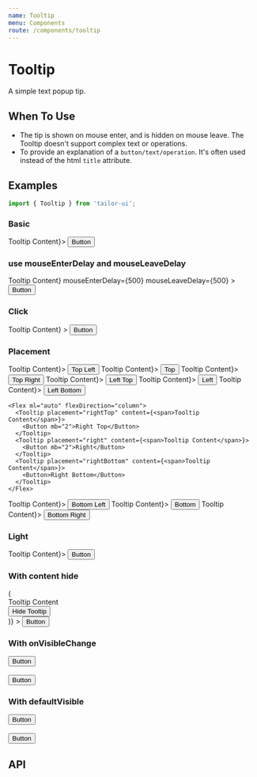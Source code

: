 ```yaml
---
name: Tooltip
menu: Components
route: /components/tooltip
---
```



# Tooltip

A simple text popup tip.

## When To Use

- The tip is shown on mouse enter, and is hidden on mouse leave. The Tooltip doesn't support complex text or operations.
- To provide an explanation of a `button/text/operation`. It's often used instead of the html `title` attribute.

## Examples

```js
import { Tooltip } from 'tailor-ui';
```

### Basic

<Playground>
  <Tooltip placement="top" content={<span>Tooltip Content</span>}>
    <Button>Button</Button>
  </Tooltip>
</Playground>

### use mouseEnterDelay and mouseLeaveDelay

<Playground>
  <Tooltip
    placement="top"
    content={<span>Tooltip Content</span>}
    mouseEnterDelay={500}
    mouseLeaveDelay={500}
  >
    <Button>Button</Button>
  </Tooltip>
</Playground>

### Click

<Playground>
  <Tooltip
    placement="top"
    trigger="click"
    content={<span>Tooltip Content</span>}
  >
    <Button>Button</Button>
  </Tooltip>
</Playground>

### Placement

<Playground>
  <Flex justifyContent="center">
    <Tooltip placement="topLeft" content={<span>Tooltip Content</span>}>
      <Button mr="2">Top Left</Button>
    </Tooltip>
    <Tooltip placement="top" content={<span>Tooltip Content</span>}>
      <Button mr="2">Top</Button>
    </Tooltip>
    <Tooltip placement="topRight" content={<span>Tooltip Content</span>}>
      <Button>Top Right</Button>
    </Tooltip>
  </Flex>

  <Flex>
    <Flex flexDirection="column">
      <Tooltip placement="leftTop" content={<span>Tooltip Content</span>}>
        <Button mb="2">Left Top</Button>
      </Tooltip>
      <Tooltip placement="left" content={<span>Tooltip Content</span>}>
        <Button mb="2">Left</Button>
      </Tooltip>
      <Tooltip placement="leftBottom" content={<span>Tooltip Content</span>}>
        <Button>Left Bottom</Button>
      </Tooltip>
    </Flex>

    <Flex ml="auto" flexDirection="column">
      <Tooltip placement="rightTop" content={<span>Tooltip Content</span>}>
        <Button mb="2">Right Top</Button>
      </Tooltip>
      <Tooltip placement="right" content={<span>Tooltip Content</span>}>
        <Button mb="2">Right</Button>
      </Tooltip>
      <Tooltip placement="rightBottom" content={<span>Tooltip Content</span>}>
        <Button>Right Bottom</Button>
      </Tooltip>
    </Flex>

  </Flex>

  <Flex justifyContent="center">
    <Tooltip placement="bottomLeft" content={<span>Tooltip Content</span>}>
      <Button mr="2" >Bottom Left</Button>
    </Tooltip>
    <Tooltip placement="bottom" content={<span>Tooltip Content</span>}>
      <Button mr="2">Bottom</Button>
    </Tooltip>
    <Tooltip placement="bottomRight" content={<span>Tooltip Content</span>}>
      <Button>Bottom Right</Button>
    </Tooltip>
  </Flex>
</Playground>

### Light

<Playground>
  <Tooltip light placement="top" content={<span>Tooltip Content</span>}>
    <Button>Button</Button>
  </Tooltip>
</Playground>

### With content hide

<Playground>
  <Tooltip
    light
    placement="right"
    trigger="click"
    content={hide => (
      <div>
        Tooltip Content
        <br />
        <Button size="sm" onClick={hide}>
          Hide Tooltip
        </Button>
      </div>
    )}
  >
    <Button>Button</Button>
  </Tooltip>
</Playground>

### With onVisibleChange

<Playground>
  <Tooltip
    placement="right"
    trigger="click"
    content="Tooltip content"
    onVisibleChange={console.log}
  >
    <Button>Button</Button>
  </Tooltip>
  <br />
  <br />
  <Tooltip
    placement="right"
    content="Tooltip content"
    onVisibleChange={console.log}
  >
    <Button>Button</Button>
  </Tooltip>
</Playground>

### With defaultVisible

<Playground>
  <Tooltip
    placement="right"
    trigger="click"
    content="Tooltip content"
    defaultVisible
  >
    <Button>Button</Button>
  </Tooltip>
  <br />
  <br />
  <Tooltip placement="right" content="Tooltip content" defaultVisible>
    <Button>Button</Button>
  </Tooltip>
</Playground>

## API

<PropsTable of={Tooltip} />
